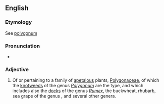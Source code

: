 ==English==

===Etymology===
See [[polygonum]]

===Pronunciation===
* {{rhymes|eɪʃəs|lang=en}}

===Adjective===
{{en-adj}}

# {{context|botany|lang=en}} Of or pertaining to a family of [[apetalous]] plants, [[Polygonaceae]], of which the [[knotweed]]s of the genus ''[[Polygonum]]'' are the type, and which includes also the [[docks]] of the genus ''[[Rumex]]'', the buckwheat, rhubarb, sea grape of the genus {{taxlink|Coccoloba|genus}}, and several other genera.